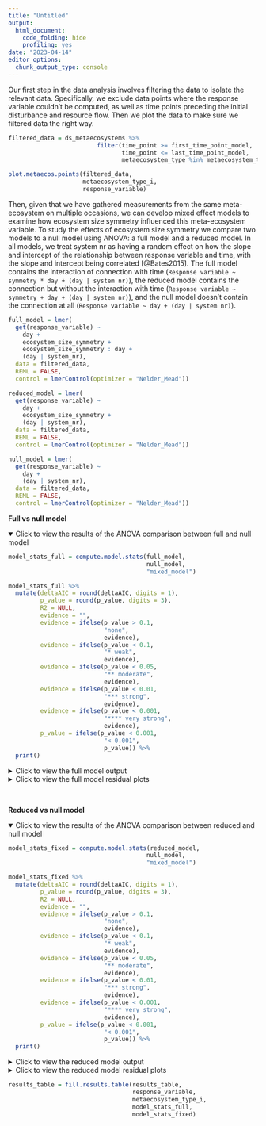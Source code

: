 ```yaml
---
title: "Untitled"
output:
  html_document:
    code_folding: hide
    profiling: yes
date: "2023-04-14"
editor_options: 
  chunk_output_type: console
---
```


Our first step in the data analysis involves filtering the data to isolate the relevant data. Specifically, we exclude data points where the response variable couldn’t be computed, as well as time points preceding the initial disturbance and resource flow. Then we plot the data to make sure we filtered data the right way.

```r
filtered_data = ds_metaecosystems %>%
                         filter(time_point >= first_time_point_model,
                                time_point <= last_time_point_model,
                                metaecosystem_type %in% metaecosystem_type_i)
```

```r
plot.metaecos.points(filtered_data,
                     metaecosystem_type_i,
                     response_variable)
```

Then, given that we have gathered measurements from the same meta-ecosystem on multiple occasions, we can develop mixed effect models to examine how ecosystem size symmetry influenced this meta-ecosystem variable. To study the effects of ecosystem size symmetry we compare two models to a null model using ANOVA: a full model and a reduced model. In all models, we treat system nr as having a random effect on how the slope and intercept of the relationship between response variable and time, with the slope and intercept being correlated [@Bates2015]. The full model contains the interaction of connection with time (`Response variable ~ symmetry * day + (day | system nr)`), the reduced model contains the connection but without the interaction with time (`Response variable ~ symmetry + day + (day | system nr)`), and the null model doesn't contain the connection at all (`Response variable ~ day + (day | system nr)`).

```r
full_model = lmer(
  get(response_variable) ~
    day + 
    ecosystem_size_symmetry +
    ecosystem_size_symmetry : day + 
    (day | system_nr), 
  data = filtered_data,
  REML = FALSE,
  control = lmerControl(optimizer = "Nelder_Mead"))

reduced_model = lmer(
  get(response_variable) ~
    day + 
    ecosystem_size_symmetry + 
    (day | system_nr), 
  data = filtered_data,
  REML = FALSE,
  control = lmerControl(optimizer = "Nelder_Mead"))

null_model = lmer(
  get(response_variable) ~
    day + 
    (day | system_nr), 
  data = filtered_data,
  REML = FALSE,
  control = lmerControl(optimizer = "Nelder_Mead"))
```

**Full vs null model**

<details open="open">

<summary>Click to view the results of the ANOVA comparison between full and null model</summary>

```r
model_stats_full = compute.model.stats(full_model,
                                       null_model,
                                       "mixed_model")

model_stats_full %>%
  mutate(deltaAIC = round(deltaAIC, digits = 1),
         p_value = round(p_value, digits = 3),
         R2 = NULL,
         evidence = "",
         evidence = ifelse(p_value > 0.1, 
                           "none",
                           evidence),
         evidence = ifelse(p_value < 0.1, 
                           "* weak",
                           evidence),
         evidence = ifelse(p_value < 0.05, 
                           "** moderate",
                           evidence),
         evidence = ifelse(p_value < 0.01, 
                           "*** strong",
                           evidence),
         evidence = ifelse(p_value < 0.001, 
                           "**** very strong",
                           evidence),
         p_value = ifelse(p_value < 0.001,
                           "< 0.001",
                           p_value)) %>%
  print()
```

</details>

<details>

<summary>Click to view the full model output</summary>

```r
print(summary(full_model), digits = 1)
```

</details>

<details>

<summary>Click to view the full model residual plots</summary>

```r
res_vs_fit = filtered_data %>%
    mutate(predicted = fitted(full_model),
           residuals = resid(full_model)) %>%
    plot_ly(x = ~predicted,
            y = ~residuals,
            type = "scatter",
            mode = "markers",
            marker = list(size = 5, color = "#4C78A8"),
            text = paste(" System nr: ", filtered_data$system_nr, "<br>",
                         "Day: ", filtered_data$day, "<br>",
                         "Meta-ecosystem: ", filtered_data$metaecosystem_type, "<br>",
                         "Tot Biomass: ", round(filtered_data$total_metaecosystem_bioarea_mm2, digits = 0), "<br>"),
            hoverinfo = "text") %>%
    plotly::layout(
        xaxis = list(title = "Fitted Values"),
        yaxis = list(title = "Residuals")
    )
```

```r
res_vs_fit
qqnorm(resid(full_model))
```

</details>

<br>

**Reduced vs null model**

<details open="open">

<summary>Click to view the results of the ANOVA comparison between reduced and null model</summary>

```r
model_stats_fixed = compute.model.stats(reduced_model,
                                       null_model,
                                       "mixed_model")

model_stats_fixed %>%
  mutate(deltaAIC = round(deltaAIC, digits = 1),
         p_value = round(p_value, digits = 3),
         R2 = NULL,
         evidence = "",
         evidence = ifelse(p_value > 0.1, 
                           "none",
                           evidence),
         evidence = ifelse(p_value < 0.1, 
                           "* weak",
                           evidence),
         evidence = ifelse(p_value < 0.05, 
                           "** moderate",
                           evidence),
         evidence = ifelse(p_value < 0.01, 
                           "*** strong",
                           evidence),
         evidence = ifelse(p_value < 0.001, 
                           "**** very strong",
                           evidence),
         p_value = ifelse(p_value < 0.001,
                           "< 0.001",
                           p_value)) %>%
  print()
```

</details>

<details>

<summary>Click to view the reduced model output</summary>

```r
print(summary(reduced_model), digits = 1)
```

</details>

<details>

<summary>Click to view the reduced model residual plots</summary>

```r
res_vs_fit = filtered_data %>%
    mutate(predicted = fitted(reduced_model),
           residuals = resid(reduced_model)) %>%
    plot_ly(x = ~predicted,
            y = ~residuals,
            type = "scatter",
            mode = "markers",
            marker = list(size = 5, color = "#4C78A8"),
            text = paste(" System nr: ", 
                         filtered_data$system_nr, 
                         "<br>",
                         "Day: ", 
                         filtered_data$day, 
                         "<br>",
                         "Meta-ecosystem: ", 
                         filtered_data$metaecosystem_type, 
                         "<br>",
                         "Tot Biomass: ", 
                         round(filtered_data$total_metaecosystem_bioarea_mm2, digits = 0), 
                         "<br>"),
            hoverinfo = "text") %>%
    plotly::layout(xaxis = list(title = "Fitted Values"),
                   yaxis = list(title = "Residuals"))
```

```r
res_vs_fit
qqnorm(resid(reduced_model))
```

</details>

```r
results_table = fill.results.table(results_table,
                                   response_variable,
                                   metaecosystem_type_i,
                                   model_stats_full,
                                   model_stats_fixed)
```
